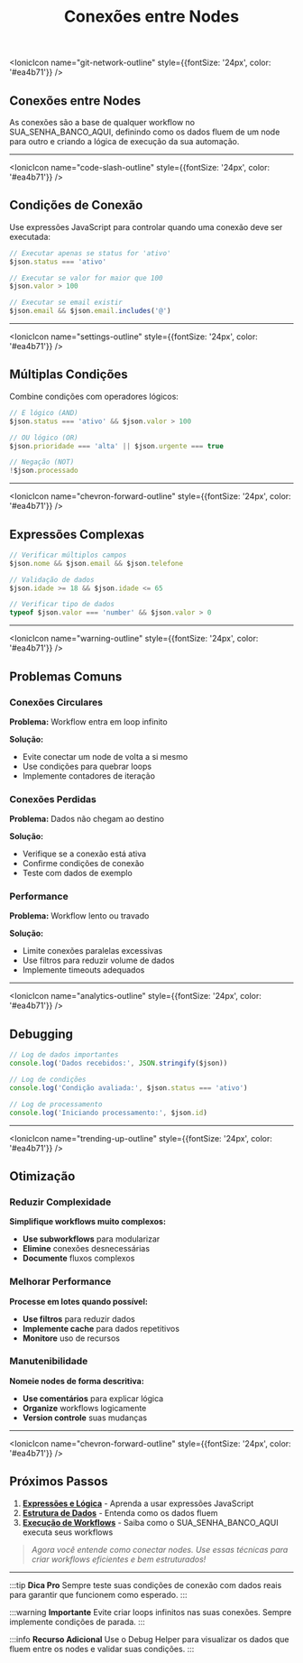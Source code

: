 ﻿---
sidebar_position: 4
title: Conexões entre Nodes
description: Como conectar nodes e criar fluxos de dados no SUA_SENHA_BANCO_AQUI
keywords: [conexões, nodes, workflow, fluxo de dados, automação]
---


<IonicIcon name="git-network-outline" style={{fontSize: '24px', color: '#ea4b71'}} />

## Conexões entre Nodes

As conexões são a base de qualquer workflow no SUA_SENHA_BANCO_AQUI, definindo como os dados fluem de um node para outro e criando a lógica de execução da sua automação.

---

<IonicIcon name="code-slash-outline" style={{fontSize: '24px', color: '#ea4b71'}} />

## Condições de Conexão

Use expressões JavaScript para controlar quando uma conexão deve ser executada:

```javascript
// Executar apenas se status for 'ativo'
$json.status === 'ativo'

// Executar se valor for maior que 100
$json.valor > 100

// Executar se email existir
$json.email && $json.email.includes('@')
```

---

<IonicIcon name="settings-outline" style={{fontSize: '24px', color: '#ea4b71'}} />

## Múltiplas Condições

Combine condições com operadores lógicos:

```javascript
// E lógico (AND)
$json.status === 'ativo' && $json.valor > 100

// OU lógico (OR)
$json.prioridade === 'alta' || $json.urgente === true

// Negação (NOT)
!$json.processado
```

---

<IonicIcon name="chevron-forward-outline" style={{fontSize: '24px', color: '#ea4b71'}} />

## Expressões Complexas

```javascript
// Verificar múltiplos campos
$json.nome && $json.email && $json.telefone

// Validação de dados
$json.idade >= 18 && $json.idade <= 65

// Verificar tipo de dados
typeof $json.valor === 'number' && $json.valor > 0
```

---

<IonicIcon name="warning-outline" style={{fontSize: '24px', color: '#ea4b71'}} />

## Problemas Comuns

### Conexões Circulares

**Problema:** Workflow entra em loop infinito

**Solução:**
- Evite conectar um node de volta a si mesmo
- Use condições para quebrar loops
- Implemente contadores de iteração

### Conexões Perdidas

**Problema:** Dados não chegam ao destino

**Solução:**
- Verifique se a conexão está ativa
- Confirme condições de conexão
- Teste com dados de exemplo

### Performance

**Problema:** Workflow lento ou travado

**Solução:**
- Limite conexões paralelas excessivas
- Use filtros para reduzir volume de dados
- Implemente timeouts adequados

---

<IonicIcon name="analytics-outline" style={{fontSize: '24px', color: '#ea4b71'}} />

## Debugging

```javascript
// Log de dados importantes
console.log('Dados recebidos:', JSON.stringify($json))

// Log de condições
console.log('Condição avaliada:', $json.status === 'ativo')

// Log de processamento
console.log('Iniciando processamento:', $json.id)
```

---

<IonicIcon name="trending-up-outline" style={{fontSize: '24px', color: '#ea4b71'}} />

## Otimização

### Reduzir Complexidade

**Simplifique workflows muito complexos:**

- **Use subworkflows** para modularizar
- **Elimine** conexões desnecessárias
- **Documente** fluxos complexos

### Melhorar Performance

**Processe em lotes quando possível:**

- **Use filtros** para reduzir dados
- **Implemente cache** para dados repetitivos
- **Monitore** uso de recursos

### Manutenibilidade

**Nomeie nodes de forma descritiva:**

- **Use comentários** para explicar lógica
- **Organize** workflows logicamente
- **Version controle** suas mudanças

---

<IonicIcon name="chevron-forward-outline" style={{fontSize: '24px', color: '#ea4b71'}} />

## Próximos Passos

1. **[Expressões e Lógica](./expressoes)** - Aprenda a usar expressões JavaScript
2. **[Estrutura de Dados](./data/data-structure)** - Entenda como os dados fluem
3. **[Execução de Workflows](./execucao)** - Saiba como o SUA_SENHA_BANCO_AQUI executa seus workflows

> *Agora você entende como conectar nodes. Use essas técnicas para criar workflows eficientes e bem estruturados!*

---

:::tip **Dica Pro**
Sempre teste suas condições de conexão com dados reais para garantir que funcionem como esperado.
:::

:::warning **Importante**
Evite criar loops infinitos nas suas conexões. Sempre implemente condições de parada.
:::

:::info **Recurso Adicional**
Use o Debug Helper para visualizar os dados que fluem entre os nodes e validar suas condições.
:::
